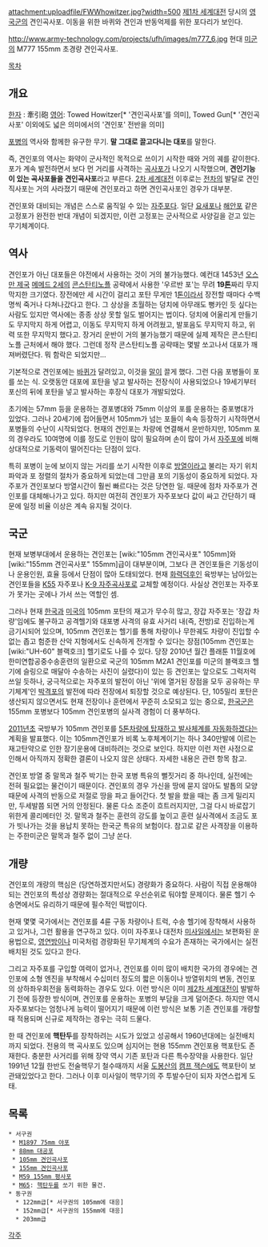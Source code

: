 attachment:uploadfile/FWWhowitzer.jpg?width=500
[[제1차 세계대전]] 당시의 [[영국군]]의 견인곡사포. 이동을 위한 바퀴와 견인과 반동억제를 위한 포다리가 보인다.

http://www.army-technology.com/projects/ufh/images/m777_6.jpg
현대 [[미군]]의 M777 155mm 초경량 견인곡사포.

[[목차]]

== 개요 ==

[[한자]] : 牽引砲
[[영어]]: Towed Howitzer[* '견인곡사포'를 의미], Towed Gun[* '견인곡사포' 이외에도 넓은 의미에서의 '견인포' 전반을 의미]

[[포병]]의 역사와 함께한 유구한 무기. '''말 그대로 끌고다니는 대포'''를 말한다.

즉, 견인포의 역사는 화약이 군사적인 목적으로 쓰이기 시작한 때와 거의 궤를 같이한다. 포가 계속 발전하면서 보다 먼 거리를 사격하는 [[곡사포]]가 나오기 시작했으며, '''견인기능이 있는 곡사포들을 견인곡사포'''라고 부른다. [[2차 세계대전]] 이후로는 [[전차]]의 발달로 견인 직사포는 거의 사라졌기 때문에 견인포라고 하면 견인곡사포인 경우가 대부분.

견인포와 대비되는 개념은 스스로 움직일 수 있는 [[자주포]]다. 일단 [[요새포]]나 [[해안포]] 같은 고정포가 완전한 반대 개념이 되겠지만, 이런 고정포는 군사적으로 사양길을 걷고 있는 무기체계이다.

== 역사 ==
견인포가 아닌 대포들은 야전에서 사용하는 것이 거의 불가능했다. 예컨대 1453년 [[오스만 제국]] [[메메드 2세]]의 [[콘스탄티노플]] 공략에서 사용한 '우르반 포'는 무려 '''19[[톤]]'''짜리 무지막지한 크기였다. 장전에만 세 시간이 걸리고 포탄 무게만 1[[톤]]이라서 장전할 때마다 수백명씩 죽거나 다쳐나갔다고 한다. 그 상상을 초월하는 덩치에 아무래도 뻥카인 듯 싶다는 사람도 있지만 역사에는 종종 상상 못할 일도 벌어지는 법이다. 덩치에 어울리게 만들기도 무지막지 하게 어렵고, 이동도 무지막지 하게 어려웠고, 발포음도 무지막지 하고, 위력 또한 무지막지 했다고. 장거리 운반이 거의 불가능했기 때문에 실제 제작은 콘스탄티노플 근처에서 해야 했다. 그런데 정작 콘스탄티노플 공략때는 몇발 쏘고나서 대포가 깨져버렸단다. 뭐 함락은 되었지만...

기본적으로 견인포에는 [[바퀴]]가 달려있고, 이것을 [[말]]이 끌게 했다. 그런 다음 포병들이 포를 쏘는 식. 오랫동안 대포에 포탄을 넣고 발사하는 전장식이 사용되었으나 19세기부터 포신의 뒤에 포탄을 넣고 발사하는 후장식 대포가 개발되었다.

초기에는 57mm 등을 운용하는 경포병대와 75mm 이상의 포를 운용하는 중포병대가 있었다. 그러나 20세기에 접어들면서 105mm가 넘는 포들이 속속 등장하기 시작하면서 포병들의 수난이 시작되었다. 현재의 견인포는 차량에 연결해서 운반하지만, 105mm 포의 경우라도 10여명에 이를 정도로 인원이 많이 필요하며 손이 많이 가서 [[자주포]]에 비해 상대적으로 기동력이 떨어진다는 단점이 있다.

특히 포병이 눈에 보이지 않는 거리를 쏘기 시작한 이후로 [[방열]]이라고 불리는 자기 위치 파악과 포 정렬의 절차가 중요하게 되었는데 그만큼 포의 기동성이 중요하게 되었다. 자주포가 견인포보다 방열시간이 훨씬 빠르다는 것은 당연한 일. 때문에 점차 자주포가 견인포를 대체해나가고 있다. 하지만 여전히 견인포가 자주포보다 값이 싸고 간단하기 때문에 일정 비율 이상은 계속 유지될 것이다.

== 국군 == 
현재 보병부대에서 운용하는 견인포는 [wiki:"105mm 견인곡사포" 105mm]와 [wiki:"155mm 견인곡사포" 155mm]급이 대부분이며, 그보다 큰 견인포들은 기동성이나 운용인원, 효율 등에서 단점이 많아 도태되었다. 현재 [[화력덕후]]인 육방부는 남아있는 견인포들을 [[K55]] 자주포나 [[K-9 자주곡사포]]로 교체할 예정이다. 사실상 견인포는 자주포가 못가는 곳에나 가서 쓰는 역할인 셈.

그러나 현재 [[한국]]과 [[미국]]의 105mm 포탄의 재고가 무수히 많고, 장갑 자주포는 '장갑 차량'임에도 불구하고 공격헬기와 대포병 사격의 유효 사거리 내(즉, 전방)로 진입하는게 금기시되어 있으며, 105mm 견인포는 헬기를 통해 차량이나 무한궤도 차량이 진입할 수 없는 좁고 험준한 산악 지형에서도 신속하게 전개할 수 있다는 장점(105mm 견인포는 [wiki:"UH-60" 블랙호크] 헬기로도 나를 수 있다. 당장 2010년 월간 플래툰 11월호에 한미연합공중수송훈련의 일환으로 국군의 105mm M2A1 견인포를 미군의 블랙호크 헬기에 슬링으로 매달아 수송하는 사진이 실렸다)이 있는 등 견인포는 앞으로도 그럭저럭 쓰일 듯하나, 궁극적으로는 자주포의 발전이 아닌 '위에 열거된 장점을 모두 공유하는 무기체계'인 [[박격포]]의 발전에 따라 전장에서 퇴장할 것으로 예상된다. 단, 105밀리 포탄은 생산되지 않으면서도 현재 전장이나 훈련에서 꾸준히 소모되고 있는 중으로, [[한국군]]은 155mm 포병보다 105mm 견인포병의 실사격 경험이 더 풍부하다.

[[2011년]]초 국방부가 105mm 견인포를 [[105mm 차륜형 자주포|5톤차량에 탑재하고 발사체계를 자동화]]하겠다는 계획을 발표했다. 이는 105mm견인포가 비록 노후체계이기는 하나 340만발에 이르는 재고탄약으로 인한 장기운용에 대비하려는 것으로 보인다. 하지만 이런 저런 사정으로 인해서 아직까지 정확한 결론이 나오지 않은 상태다. 자세한 내용은 관련 항목 참고. 

견인포 방열 중 말목과 철주 박기는 한국 포병 특유의 뻘짓거리 중 하나인데, 실전에는 전혀 필요없는 물건이기 때문이다. 견인포의 경우 가신을 땅에 묻지 않아도 발톱의 모양 때문에 사격의 반동으로 저절로 땅을 파고 들어간다. 첫 발을 쐈을 때는 좀 크게 밀리지만, 두세발쯤 되면 거의 안정된다. 물론 다소 조준이 흐트러지지만, 그걸 다시 바로잡기 위한게 콜리메터인 것. 말목과 철주는 훈련의 강도를 높이고 훈련 실사격에서 조금도 포가 빗나가는 것을 용납치 못하는 한국군 특유의 보험이다. 참고로 같은 사격장을 이용하는 주한미군은 말목과 철주 없이 그냥 쏜다. 

== 개량 ==
견인포의 개량의 핵심은 (당연하겠지만서도) 경량화가 중요하다. 사람이 직접 운용해야되는 견인포의 특성상 경량화는 절대적으로 우선순위로 둬야할 문제이다. 물론 헬기 수송면에서도 유리하기 때문에 필수적인 떡밥이다. 

현재 몇몇 국가에서는 견인포를 4륜 구동 차량이나 트럭, 수송 헬기에 장착해서 사용하고 있거나, 그런 활용을 연구하고 있다. 이미 자주포나 대전차 [[미사일]]에서는 보편화된 운용법으로, [[영연방]]이나 미국처럼 경량화된 무기체계의 수요가 존재하는 국가에서는 실전배치된 것도 있다고 한다.

{{{#!html
<object width="560" height="315"><param name="movie" value="http://www.youtube.com/v/PaK1jFg8JBE?hl=ko_KR&amp;version=3&amp;rel=0"></param><param name="allowFullScreen" value="true"></param><param name="allowscriptaccess" value="always"></param><embed src="http://www.youtube.com/v/PaK1jFg8JBE?hl=ko_KR&amp;version=3&amp;rel=0" type="application/x-shockwave-flash" width="560" height="315" allowscriptaccess="always" allowfullscreen="true"></embed></object>
}}}

그리고 자주포를 구입할 여력이 없거나, 견인포를 이미 많이 배치한 국가의 경우에는 견인포에 소형 엔진을 부착해서 수십미터 정도의 짧은 이동이나 방열위치의 변동, 견인포의 상하좌우회전을 동력화하는 경우도 있다. 이런 방식은 이미 [[제2차 세계대전]]이 발발하기 전에 등장한 방식이며, 견인포를 운용하는 포병의 부담을 크게 덜어준다. 하지만 역시 자주포보다는 엄청나게 능력이 떨어지기 때문에 이런 방식은 보통 기존 견인포를 개량할 때 적용되며 신규로 제작하는 경우는 극히 드물다.

한 때 견인포에 '''핵탄두'''를 장착하려는 시도가 있었고 성공해서 1960년대에는 실전배치까지 되었다. 전용의 핵 곡사포도 있으며 심지어는 현용 155mm 견인포용 핵포탄도 존재한다. 충분한 사거리를 위해 장약 역시 기존 포탄과 다른 특수장약을 사용한다. 일단 1991년 12월 한반도 전술핵무기 철수때까지 서울 [[도봉산]]의 [[캠프 잭슨]]에도 핵포탄이 보관돼있었다고 한다. 그러나 이후 미사일이 핵무기의 주 투발수단이 되자 자연스럽게 도태.

== 목록 ==
 * 서구권
  * [[M1897 75mm 야포]]
  * [[88mm 대공포]]
  * [[105mm 견인곡사포]]
  * [[155mm 견인곡사포]]
  * [[M59 155mm 평사포]]
  * [[M65]]: [[핵]]탄두를 쏘기 위한 물건.
 * 동구권
   * 122mm급[* 서구권의 105mm에 대응]
   * 152mm급[* 서구권의 155mm에 대응]
   * 203mm급
[[각주]]
